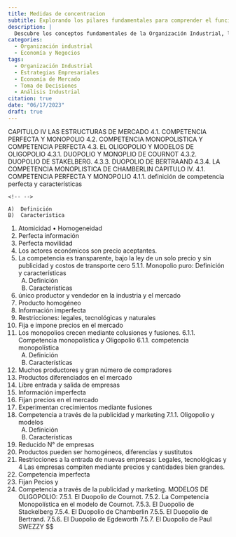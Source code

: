 ```yaml
---
title: Medidas de concentracion
subtitle: Explorando los pilares fundamentales para comprender el funcionamiento y éxito de la industria moderna
description: |
  Descubre los conceptos fundamentales de la Organización Industrial, los diferente enfoques y su relación con la economía. Exploraremos las estrategias empresariales, decisiones estratégicas y aportes históricos que han moldeado esta disciplina.
categories:
  - Organización industrial
  - Economía y Negocios
tags:
  - Organización Industrial
  - Estrategias Empresariales
  - Economía de Mercado
  - Toma de Decisiones
  - Análisis Industrial
citation: true
date: "06/17/2023"
draft: true
---
```

CAPITULO IV LAS ESTRUCTURAS DE MERCADO 4.1. COMPETENCIA PERFECTA Y MONOPOLIO 4.2. COMPETENCIA MONOPOLISTICA Y COMPETENCIA PERFECTA 4.3. EL OLIGOPOLIO Y MODELOS DE OLIGOPOLIO 4.3.1. DUOPOLIO Y MONOPLIO DE COURNOT 4.3.2. DUOPOLIO DE STAKELBERG. 4.3.3. DUOPOLIO DE BERTRAAND 4.3.4. LA COMPETENCIA MONOPLISTICA DE CHAMBERLIN CAPITULO IV. 4.1. COMPETENCIA PERFECTA Y MONOPOLIO 4.1.1. definición de competencia perfecta y características

    <!-- -->

    A)  Definición
    B)  Característica

1.  Atomicidad • Homogeneidad
2.  Perfecta información
3.  Perfecta movilidad
4.  Los actores económicos son precio aceptantes.
5.  La competencia es transparente, bajo la ley de un solo precio y sin publicidad y costos de transporte cero 5.1.1. Monopolio puro: Definición y características
    A)  Definición
    B)  Características
6.  único productor y vendedor en la industria y el mercado
7.  Producto homogéneo
8.  Información imperfecta
9.  Restricciones: legales, tecnológicas y naturales
10. Fija e impone precios en el mercado
11. Los monopolios crecen mediante colusiones y fusiones. 6.1.1. Competencia monopolística y Oligopolio 6.1.1. competencia monopolística
    A)  Definición
    B)  Características
12. Muchos productores y gran número de compradores
13. Productos diferenciados en el mercado
14. Libre entrada y salida de empresas
15. Información imperfecta
16. Fijan precios en el mercado
17. Experimentan crecimientos mediante fusiones
18. Competencia a través de la publicidad y marketing 7.1.1. Oligopolio y modelos
    A)  Definición
    B)  Características
19. Reducido N° de empresas
20. Productos pueden ser homogéneos, diferencias y sustitutos
21. Restricciones a la entrada de nuevas empresas: Legales, tecnológicas y 4 Las empresas compiten mediante precios y cantidades bien grandes.
22. Competencia imperfecta
23. Fijan Pecios y
24. Competencia a través de la publicidad y marketing. MODELOS DE OLIGOPOLIO: 7.5.1. El Duopolio de Cournot. 7.5.2. La Competencia Monopolística en el modelo de Cournot. 7.5.3. El Duopolio de Stackelberg 7.5.4. El Duopolio de Chamberlin 7.5.5. El Duopolio de Bertrand. 7.5.6. El Duopolio de Egdeworth 7.5.7. El Duopolio de Paul SWEZZY
$$
